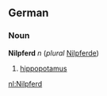 ==German==
===Noun===
'''Nilpferd''' ''n'' (''plural'' [[Nilpferde]])

# [[hippopotamus]]

[[nl:Nilpferd]]